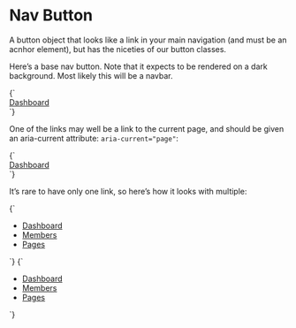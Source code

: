 
<Meta title="Objects/Button--nav" />

# Nav Button

A button object that looks like a link in your main navigation (and must be an acnhor element), but has the niceties of our button classes.

Here’s a base nav button. Note that it expects to be rendered on a dark background. Most likely this will be a navbar.

<Canvas>
  <Story name="Button--nav">
    {`
      <div class="u-bg--black-80 u-padding-m">
        <a href="/" class="o-button o-button--nav">
          Dashboard
        </a>
      </div>
    `}
  </Story>
</Canvas>

One of the links may well be a link to the current page, and should be given an aria-current attribute: `aria-current="page"`:

<Canvas>
  <Story name="Button--nav [aria-current]">
    {`
      <div class="u-bg--gray-90 u-padding-m">
        <a href="/" class="o-button o-button--nav" aria-current="page">
          Dashboard
        </a>
      </div>
    `}
  </Story>
</Canvas>

It’s rare to have only one link, so here’s how it looks with multiple:

<Canvas>
  <Story name="Button--nav list">
    {`
      <div class="u-bg--gray-90 u-padding-m">
        <ul class="o-list-reset l-flex">
          <li class="u-margin-s--right">
            <a href="/" class="o-button o-button--nav">
              Dashboard
            </a>
          </li>
          <li class="u-margin-s--right">
            <a href="/" class="o-button o-button--nav">
              Members
            </a>
          </li>
          <li class="u-margin-s--right">
            <a href="/" class="o-button o-button--nav">
              Pages
            </a>
          </li>
        </ul>
      </div>
    `}
  </Story>
  <Story name="Button--nav list current page">
    {`
      <div class="u-bg--gray-90 u-padding-m">
        <ul class="o-list-reset l-flex">
          <li class="u-margin-s--right">
            <a href="/" class="o-button o-button--nav" aria-current="page">
              Dashboard
            </a>
          </li>
          <li class="u-margin-s--right">
            <a href="/" class="o-button o-button--nav">
              Members
            </a>
          </li>
          <li class="u-margin-s--right">
            <a href="/" class="o-button o-button--nav">
              Pages
            </a>
          </li>
        </ul>
      </div>
    `}
  </Story>
</Canvas>
